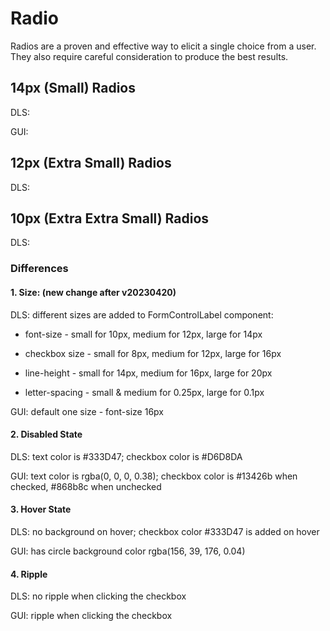 <style>
  {`
    .flex {
      display: flex;
      align-items: center;
      gap: 16px;
      div {
        display: flex;
      }
    }
     .type {
      min-width: 40px;
    }
 `}
</style>



<Meta title="Radio Overview" />

# Radio

Radios are a proven and effective way to elicit a single choice from a user. They also require careful consideration to produce the best results.

## 14px (Small) Radios

<Canvas>
  <div>
    <div className="flex">
      <p className="type">DLS:</p>
      <Story of={RadioStories.LargeUnchecked} />
      <Story of={RadioStories.LargeChecked} />
      <Story of={RadioStories.LargeDisabledUnchecked} />
      <Story of={RadioStories.LargeDisabledChecked} />
    </div>
    <div className="flex">
      <p className="type">GUI:</p>
      <Story of={RadioGUIStories.DefaultUnchecked} />
      <Story of={RadioGUIStories.DefaultChecked} />
      <Story of={RadioGUIStories.DefaultDisabledUnchecked} />
      <Story of={RadioGUIStories.DefaultDisabledChecked} />
    </div>
  </div>
</Canvas>

## 12px (Extra Small) Radios

<Canvas>
  <div>
    <div className="flex">
      <p className="type">DLS:</p>
      <Story of={RadioStories.MediumUnchecked} />
      <Story of={RadioStories.MediumChecked} />
      <Story of={RadioStories.MediumDisabledUnchecked} />
      <Story of={RadioStories.MediumDisabledChecked} />
    </div>
  </div>
</Canvas>

## 10px (Extra Extra Small) Radios

<Canvas>
  <div>
    <div className="flex">
      <p className="type">DLS:</p>
      <Story of={RadioStories.SmallUnchecked} />
      <Story of={RadioStories.SmallChecked} />
      <Story of={RadioStories.SmallDisabledUnchecked} />
      <Story of={RadioStories.SmallDisabledChecked} />
    </div>
  </div>
</Canvas>

### Differences

#### 1. Size: (new change after v20230420)

DLS: different sizes are added to FormControlLabel component:

- font-size - small for 10px, medium for 12px, large for 14px

- checkbox size - small for 8px, medium for 12px, large for 16px

- line-height - small for 14px, medium for 16px, large for 20px

- letter-spacing - small & medium for 0.25px, large for 0.1px

GUI: default one size - font-size 16px

#### 2. Disabled State

DLS: text color is #333D47; checkbox color is #D6D8DA

GUI: text color is rgba(0, 0, 0, 0.38); checkbox color is #13426b when checked, #868b8c when unchecked

#### 3. Hover State

DLS: no background on hover; checkbox color #333D47 is added on hover

GUI: has circle background color rgba(156, 39, 176, 0.04)

#### 4. Ripple

DLS: no ripple when clicking the checkbox

GUI: ripple when clicking the checkbox
